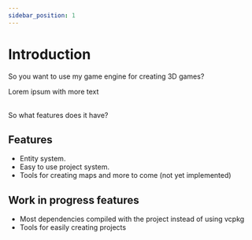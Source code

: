 ```yaml
---
sidebar_position: 1
---
```


# Introduction

So you want to use my game engine for creating 3D games?

Lorem ipsum with more text

<br />
So what features does it have?

## Features

 * Entity system.
 * Easy to use project system.
 * Tools for creating maps and more to come (not yet implemented)

## Work in progress features

 * Most dependencies compiled with the project instead of using vcpkg
 * Tools for easily creating projects